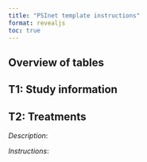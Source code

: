 ```yaml
---
title: "PSInet template instructions"
format: revealjs
toc: true 
---
```


## Overview of tables

## T1: Study information

## T2: Treatments

_Description_: 

_Instructions_: